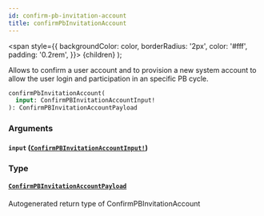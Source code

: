 ```yaml
---
id: confirm-pb-invitation-account
title: confirmPbInvitationAccount
---
```


<span
style={{
      backgroundColor: color,
      borderRadius: '2px',
      color: '#fff',
      padding: '0.2rem',
    }}>
{children}
</span>
);

Allows to confirm a user account and to provision a new system account to allow the user login and participation in an specific PB cycle.

```graphql
confirmPbInvitationAccount(
  input: ConfirmPBInvitationAccountInput!
): ConfirmPBInvitationAccountPayload

```

### Arguments

#### `input` ([`ConfirmPBInvitationAccountInput!`](/docs/api/inputs/confirm-pb-invitation-account-input))

### Type

#### [`ConfirmPBInvitationAccountPayload`](/docs/api/objects/confirm-pb-invitation-account-payload)

Autogenerated return type of ConfirmPBInvitationAccount
